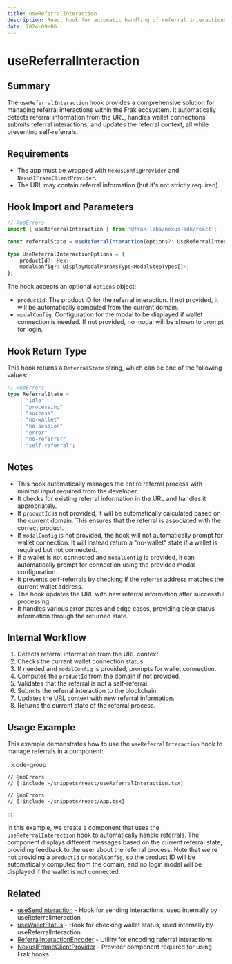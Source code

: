 ```yaml
---
title: useReferralInteraction
description: React hook for automatic handling of referral interactions in the Frak ecosystem
date: 2024-09-06
---
```


# useReferralInteraction

## Summary
The `useReferralInteraction` hook provides a comprehensive solution for managing referral interactions within the Frak ecosystem. It automatically detects referral information from the URL, handles wallet connections, submits referral interactions, and updates the referral context, all while preventing self-referrals.

## Requirements
- The app must be wrapped with `NexusConfigProvider` and `NexusIFrameClientProvider`.
- The URL may contain referral information (but it's not strictly required).

## Hook Import and Parameters

```ts twoslash
// @noErrors
import { useReferralInteraction } from '@frak-labs/nexus-sdk/react';

const referralState = useReferralInteraction(options?: UseReferralInteractionOptions);

type UseReferralInteractionOptions = {
    productId?: Hex;
    modalConfig?: DisplayModalParamsType<ModalStepTypes[]>;
};
```

The hook accepts an optional `options` object:
- `productId`: The product ID for the referral interaction. If not provided, it will be automatically computed from the current domain.
- `modalConfig`: Configuration for the modal to be displayed if wallet connection is needed. If not provided, no modal will be shown to prompt for login.

## Hook Return Type
This hook returns a `ReferralState` string, which can be one of the following values:

```ts twoslash
// @noErrors
type ReferralState =
    | "idle"
    | "processing"
    | "success"
    | "no-wallet"
    | "no-session"
    | "error"
    | "no-referrer"
    | "self-referral";
```

## Notes
- This hook automatically manages the entire referral process with minimal input required from the developer.
- It checks for existing referral information in the URL and handles it appropriately.
- If `productId` is not provided, it will be automatically calculated based on the current domain. This ensures that the referral is associated with the correct product.
- If `modalConfig` is not provided, the hook will not automatically prompt for wallet connection. It will instead return a "no-wallet" state if a wallet is required but not connected.
- If a wallet is not connected and `modalConfig` is provided, it can automatically prompt for connection using the provided modal configuration.
- It prevents self-referrals by checking if the referrer address matches the current wallet address.
- The hook updates the URL with new referral information after successful processing.
- It handles various error states and edge cases, providing clear status information through the returned state.

## Internal Workflow
1. Detects referral information from the URL context.
2. Checks the current wallet connection status.
3. If needed and `modalConfig` is provided, prompts for wallet connection.
4. Computes the `productId` from the domain if not provided.
5. Validates that the referral is not a self-referral.
6. Submits the referral interaction to the blockchain.
7. Updates the URL context with new referral information.
8. Returns the current state of the referral process.

## Usage Example

This example demonstrates how to use the `useReferralInteraction` hook to manage referrals in a component:

:::code-group
```tsx twoslash [ReferralHandler.tsx]
// @noErrors
// [!include ~/snippets/react/useReferralInteraction.tsx]
```
```tsx twoslash [App.tsx]
// @noErrors
// [!include ~/snippets/react/App.tsx]
```
:::

In this example, we create a component that uses the `useReferralInteraction` hook to automatically handle referrals. The component displays different messages based on the current referral state, providing feedback to the user about the referral process. Note that we're not providing a `productId` or `modalConfig`, so the product ID will be automatically computed from the domain, and no login modal will be displayed if the wallet is not connected.

## Related
- [useSendInteraction](/wallet-sdk/api/react/useSendInteraction) - Hook for sending interactions, used internally by useReferralInteraction
- [useWalletStatus](/wallet-sdk/api/react/useWalletStatus) - Hook for checking wallet status, used internally by useReferralInteraction
- [ReferralInteractionEncoder](/wallet-sdk/api/interactions/ReferralInteractionEncoder) - Utility for encoding referral interactions
- [NexusIFrameClientProvider](/wallet-sdk/api/react/NexusIFrameClientProvider) - Provider component required for using Frak hooks
